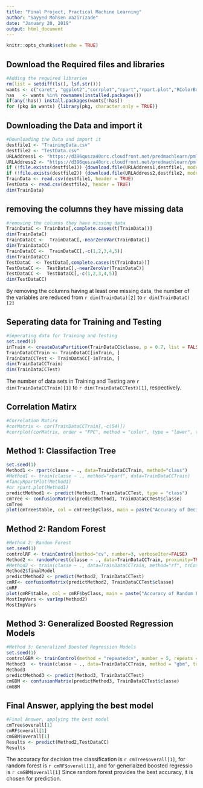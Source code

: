 ---
title: "Final Project, Practical Machine Learning"
author: "Sayyed Mohsen Vazirizade"
date: "January 20, 2019"
output: html_document
---

```{r setup, include=FALSE}
knitr::opts_chunk$set(echo = TRUE)
```

## Download the Required files and libraries
```{r Adding the required libraries}
#Adding the required libraries
rm(list = setdiff(ls(), lsf.str()))
wants <- c("caret", "ggplot2","corrplot","rpart","rpart.plot","RColorBrewer","rattle","randomForest")
has   <- wants %in% rownames(installed.packages())
if(any(!has)) install.packages(wants[!has])
for (pkg in wants) {library(pkg, character.only = TRUE)}
```
## Downloading the Data and import it
```{r Downloading the Data and import it}
#Downloading the Data and import it
destfile1 <- "TrainingData.csv"
destfile2 <- "TestData.csv"
URLAddress1 <- "https://d396qusza40orc.cloudfront.net/predmachlearn/pml-training.csv"
URLAddress2 <- "https://d396qusza40orc.cloudfront.net/predmachlearn/pml-testing.csv"
if (!file.exists(destfile1)) {download.file(URLAddress1,destfile1, mode='wb')}
if (!file.exists(destfile2)) {download.file(URLAddress2,destfile2, mode='wb')}
TrainData <- read.csv(destfile1, header = TRUE)
TestData <- read.csv(destfile2, header = TRUE)
dim(TrainData)
```
## removing the columns they have missing data
```{r removing the columns they have missing data}
#removing the columns they have missing data
TrainDataC <- TrainData[,complete.cases(t(TrainData))]
dim(TrainDataC)
TrainDataCC <-  TrainDataC[,-nearZeroVar(TrainDataC)]
dim(TrainDataCC)
TrainDataCC <-  TrainDataCC[,-c(1,2,3,4,5)]
dim(TrainDataCC)
TestDataC  <- TestData[,complete.cases(t(TrainData))]
TestDataCC <-  TestDataC[,-nearZeroVar(TrainDataC)]
TestDataCC <-  TestDataCC[,-c(1,2,3,4,5)]
dim(TestDataCC)
```
By removing the columns having at least one missing data, the number of the variables are reduced from `r dim(TrainData)[2]` to `r dim(TrainDataC)[2] `


## Seperating data for Training and Testing
```{r Seperating data for Training and Testing}
#Seperating data for Training and Testing
set.seed(1) 
inTrain <- createDataPartition(TrainDataCC$classe, p = 0.7, list = FALSE)
TrainDataCCTrain <- TrainDataCC[inTrain, ]
TrainDataCCTest <- TrainDataCC[-inTrain, ]
dim(TrainDataCCTrain)
dim(TrainDataCCTest)
```
The number of data sets in Training and Testing are `r dim(TrainDataCCTrain)[1]` to `r dim(TrainDataCCTest)[1] `, respectively. 

## Correlation Matirx
```{r Correlation Matirx}
#Correlation Matirx
#corMatrix <- cor(TrainDataCCTrain[,-c(54)])
#corrplot(corMatrix, order = "FPC", method = "color", type = "lower", tl.cex = 0.8, tl.col = rgb(0, 0, 0))
```
## Method 1: Classifaction Tree
```{r Method 1: Classifaction Tree}
set.seed(1)
Method1 <- rpart(classe ~ ., data=TrainDataCCTrain, method="class")
#Method1 <- train(classe ~ ., method="rpart", data=TrainDataCCTrain)
#fancyRpartPlot(Method1)
#or rpart.plot(Method1)
predictMethod1 <- predict(Method1, TrainDataCCTest, type = "class")
cmTree <- confusionMatrix(predictMethod1, TrainDataCCTest$classe)
cmTree
plot(cmTree$table, col = cmTree$byClass, main = paste("Accuracy of Decision Tree =", round(cmTree$overall['Accuracy'], 4)))
```
## Method 2: Random Forest
```{r Method 2: Random Forest}
#Method 2: Random Forest
set.seed(1)
controlRF <- trainControl(method="cv", number=3, verboseIter=FALSE)
Method2 <- randomForest(classe ~ ., data=TrainDataCCTrain, proximity=TRUE)
#Method2 <- train(classe ~ ., data=TrainDataCCTrain, method="rf", trControl=controlRF)
Method2$finalModel
predictMethod2 <- predict(Method2, TrainDataCCTest)
cmRF<- confusionMatrix(predictMethod2, TrainDataCCTest$classe)
cmRF
plot(cmRF$table, col = cmRF$byClass, main = paste("Accuracy of Random Forest  =", round(cmRF$overall['Accuracy'], 4)))
MostImpVars <- varImp(Method2)
MostImpVars
```
## Method 3: Generalized Boosted Regression Models
```{r Method 3: Generalized Boosted Regression Models}
#Method 3: Generalized Boosted Regression Models
set.seed(1)
controlGBM <- trainControl(method = "repeatedcv", number = 5, repeats = 1)
Method3  <- train(classe ~ ., data=TrainDataCCTrain, method = "gbm", trControl = controlGBM, verbose = FALSE)
Method3
predictMethod3 <- predict(Method3, TrainDataCCTest)
cmGBM <- confusionMatrix(predictMethod3, TrainDataCCTest$classe)
cmGBM
```

## Final Answer, applying the best model
```{r Final Answer, applying the best model}
#Final Answer, applying the best model
cmTree$overall[1]
cmRF$overall[1]
cmGBM$overall[1]
Results <- predict(Method2,TestDataCC)
Results
```
The accuracy for decision tree classification is `r cmTree$overall[1]`, for random forest is `r cmRF$overall[1]`, and for generlaized boosted regressio is `r cmGBM$overall[1]`
Since random forest provides the best accuracy, it is chosen for prediction. 


